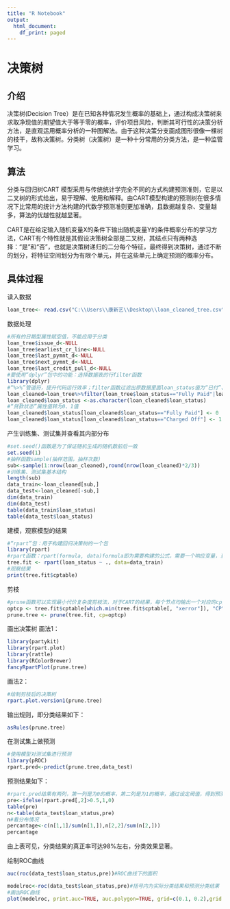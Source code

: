 ---
title: "R Notebook"
output:
  html_document:
    df_print: paged
---
# 决策树
## 介绍
决策树(Decision Tree）是在已知各种情况发生概率的基础上，通过构成决策树来求取净现值的期望值大于等于零的概率，评价项目风险，判断其可行性的决策分析方法，是直观运用概率分析的一种图解法。由于这种决策分支画成图形很像一棵树的枝干，故称决策树。分类树（决策树）是一种十分常用的分类方法，是一种监管学习。

## 算法
分类与回归树CART 模型采用与传统统计学完全不同的方式构建预测准则，它是以二叉树的形式给出，易于理解、使用和解释。由CART模型构建的预测树在很多情况下比常用的统计方法构建的代数学预测准则更加准确，且数据越复杂、变量越多，算法的优越性就越显著。

CART是在给定输入随机变量X的条件下输出随机变量Y的条件概率分布的学习方法，CART有个特性就是其假设决策树全部是二叉树，其结点只有两种选择：“是”和“否”，也就是决策树递归的二分每个特征，最终得到决策树，通过不断的划分，将特征空间划分为有限个单元，并在这些单元上确定预测的概率分布。

## 具体过程
读入数据
```{r}
loan_tree<- read.csv("C:\\Users\\康新艺\\Desktop\\loan_cleaned_tree.csv",header=T)
```

数据处理
```{r}
#所有的日期型属性赋空值，不能应用于分类
loan_tree$issue_d<-NULL
loan_tree$earliest_cr_line<-NULL
loan_tree$last_pymnt_d<-NULL
loan_tree$next_pymnt_d<-NULL
loan_tree$last_credit_pull_d<-NULL
#要使用“dplyr”包中的功能：选择数据表的行filter函数
library(dplyr)
#“%>%”管道符，提升代码运行效率；filter函数过滤出原数据里面loan_status值为“已付”、“坏账”的行，过滤出符合条件的25万余行
loan_cleaned=loan_tree%>%filter(loan_tree$loan_status=="Fully Paid"|loan_tree$loan_status=="Charged Off") 
loan_cleaned$loan_status <-as.character(loan_cleaned$loan_status)
#“贷款状态”属性值转为0、1值
loan_cleaned$loan_status[loan_cleaned$loan_status=="Fully Paid"] <- 0
loan_cleaned$loan_status[loan_cleaned$loan_status=="Charged Off"] <- 1
```

产生训练集、测试集并查看其内部分布
```{r}
#set.seed()函数是为了保证随机生成的随机数前后一致
set.seed(1)
#抽样函数sample(抽样范围，抽样次数)
sub<-sample(1:nrow(loan_cleaned),round(nrow(loan_cleaned)*2/3))
#训练集、测试集基本结构
length(sub)
data_train<-loan_cleaned[sub,]
data_test<-loan_cleaned[-sub,]
dim(data_train)
dim(data_test)
table(data_train$loan_status)
table(data_test$loan_status)
```

建模，观察模型的结果
```{r}
#“rpart”包：用于构建回归决策树的一个包
library(rpart)
#rpart函数：rpart(formula, data)formula即为需要构建的公式，需要一个响应变量，当data为数据框时，除了响应变量y剩余的全部作为预测变量时，可以使用y~.替换;data即为输入模型的数据集。
tree.fit <- rpart(loan_status ~ ., data=data_train)
#观察结果
print(tree.fit$cptable)
```

剪枝
```{r}
#prune函数可以实现最小代价复杂度剪枝法，对于CART的结果，每个节点均输出一个对应的cp，prune函数通过设置cp参数来对决策树进行修剪,cp为复杂度系数，用下面的方法选择具有最小xerror的cp的办法
optcp <- tree.fit$cptable[which.min(tree.fit$cptable[, "xerror"]), "CP"]
prune.tree <- prune(tree.fit, cp=optcp)
```

画出决策树
画法1：
```{r}
library(partykit)
library(rpart.plot)
library(rattle)
library(RColorBrewer)
fancyRpartPlot(prune.tree)
```

画法2：
```{r}
#绘制剪枝后的决策树
rpart.plot.version1(prune.tree)
```

输出规则，即分类结果如下：
```{r}
asRules(prune.tree)
```

在测试集上做预测
```{r}
#使用模型对测试集进行预测
library(pROC)
rpart.pred<-predict(prune.tree,data_test)
```

预测结果如下：
```{r}
#rpart.pred结果有两列，第一列是为0的概率，第二列是为1的概率，通过设定阀值，得到预测分类的结果。看测试的效果，预测正确的有多少，预测错误的有多少
pre<-ifelse(rpart.pred[,2]>0.5,1,0)
table(pre)
n<-table(data_test$loan_status,pre)
n#看分布情况
percantage<-c(n[1,1]/sum(n[1,]),n[2,2]/sum(n[2,]))
percantage
```
由上表可见，分类结果的真正率可达98%左右，分类效果显著。

绘制ROC曲线
```{r}
auc(roc(data_test$loan_status,pre))#ROC曲线下的面积

modelroc<-roc(data_test$loan_status,pre)#括号内为实际分类结果和预测分类结果
#画出ROC曲线
plot(modelroc, print.auc=TRUE, auc.polygon=TRUE, grid=c(0.1, 0.2),grid.col=c("green", "red"), max.auc.polygon=TRUE,auc.polygon.col="skyblue", print.thres=TRUE)
```

